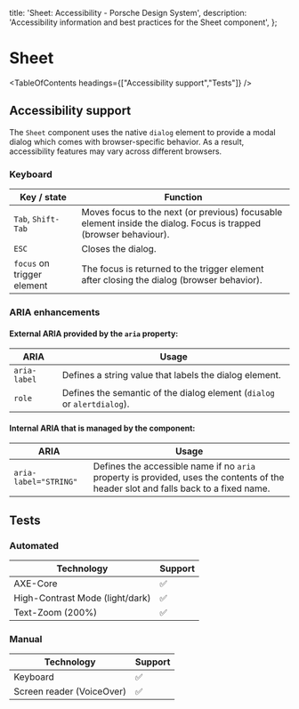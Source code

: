 
  title: 'Sheet: Accessibility - Porsche Design System',
  description: 'Accessibility information and best practices for the Sheet component',
};

# Sheet <ComponentStatus tagName="p-sheet"></ComponentStatus>

<TableOfContents headings={["Accessibility support","Tests"]} />

## Accessibility support

The `Sheet` component uses the native `dialog` element to provide a modal dialog which comes with browser-specific
behavior. As a result, accessibility features may vary across different browsers.

### Keyboard

| Key / state                | Function                                                                                                         |
| -------------------------- | ---------------------------------------------------------------------------------------------------------------- |
| `Tab`, `Shift-Tab`         | Moves focus to the next (or previous) focusable element inside the dialog. Focus is trapped (browser behaviour). |
| `ESC`                      | Closes the dialog.                                                                                               |
| `focus` on trigger element | The focus is returned to the trigger element after closing the dialog (browser behavior).                        |

### ARIA enhancements

#### External **ARIA** provided by the `aria` property:

| ARIA         | Usage                                                                   |
| ------------ | ----------------------------------------------------------------------- |
| `aria-label` | Defines a string value that labels the dialog element.                  |
| `role`       | Defines the semantic of the dialog element (`dialog` or `alertdialog`). |

#### Internal **ARIA** that is managed by the component:

| ARIA                  | Usage                                                                                                                               |
| --------------------- | ----------------------------------------------------------------------------------------------------------------------------------- |
| `aria-label="STRING"` | Defines the accessible name if no `aria` property is provided, uses the contents of the header slot and falls back to a fixed name. |

## Tests

### Automated

| Technology                      | Support |
| ------------------------------- | ------- |
| AXE-Core                        | ✅      |
| High-Contrast Mode (light/dark) | ✅      |
| Text-Zoom (200%)                | ✅      |

### Manual

| Technology                | Support |
| ------------------------- | ------- |
| Keyboard                  | ✅      |
| Screen reader (VoiceOver) | ✅      |
